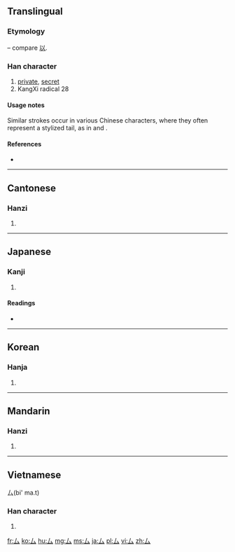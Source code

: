 {{also|私|ム|ㇺ}}
==Translingual==
{{stroke order|type=animate}}
===Etymology===
{{liushu|i}} – compare [[以]].

{{Han etyl}}

===Han character===
{{Han char|rn=28|rad=厶|as=00|sn=2|four=2073<sub>0</sub>|canj=女戈 (VI), X女戈 (XVI)}}

# [[private]], [[secret]]
# KangXi radical 28

====Usage notes====
Similar strokes occur in various Chinese characters, where they often represent a stylized tail, as in {{term|离||beast|sc=Hani}} and {{term|鬼||demon|sc=Hani}}.

====References====
* {{Han ref|kx=0163.200|dkj=03057|dj=0371.250|hdz=10383.090|uh=53B6|ud=21430}}

----

==Cantonese==

===Hanzi===
{{yue-hanzi|jyut=[[mau5]], [[si1]]|y=[[si1]]}}

# {{defn|lang=yue|sort=厶00}}

----

==Japanese==

===Kanji===
{{ja-kanji|grade=9|rs=厶00}}

# {{defn|lang=ja|sort=厶00}}

====Readings====
* {{ja-readings|on=[[し]] (shi), [[ぼう]] (bō), [[む]] (mu)|kun=[[ござる]] (gozaru)}}

----

==Korean==

===Hanja===
{{ko-hanja|hangeul=사|rv=sa|mr=sa}}

# {{defn|lang=ko|sort=厶00}}

----

==Mandarin==

===Hanzi===
{{cmn-hanzi|pin=[[sī]] ([[si1]]), [[mǒu]] ([[mou3]])|wg=ssu<sup>1</sup>}}

# {{defn|lang=cmn|sort=厶00}}

----

==Vietnamese==
厶(bi' ma.t)
===Han character===
{{vi-hantu|[[khư]]|rs=厶00}}

# {{defn|lang=vi|sort=厶00}}

[[fr:厶]]
[[ko:厶]]
[[hu:厶]]
[[mg:厶]]
[[ms:厶]]
[[ja:厶]]
[[pl:厶]]
[[vi:厶]]
[[zh:厶]]